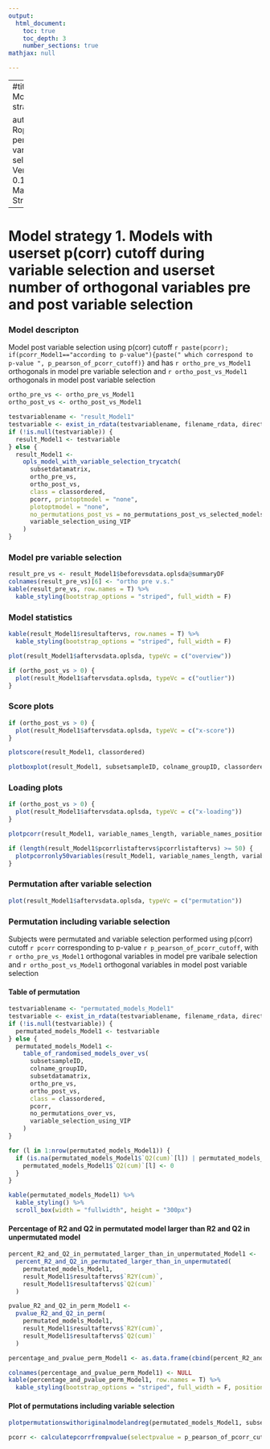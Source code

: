 ---
output:
  html_document:
    toc: true
    toc_depth: 3
    number_sections: true
mathjax: null

---

---
#title: |
#    | Model strategy 1
    
author: |
    | Ropls with permutated variable selection: Version 0.13.0
    | Marika Strom
---

# Model strategy 1. Models with userset p(corr) cutoff during variable selection and userset number of orthogonal variables pre and post variable selection

### Model descripton
Model post variable selection using p(corr) cutoff `r paste(pcorr); if(pcorr_Model1=="according to p-value"){paste(" which correspond to p-value ", p_pearson_of_pcorr_cutoff)}` and has `r ortho_pre_vs_Model1` orthogonals in model pre variable selection and `r ortho_post_vs_Model1` orthogonals in model post variable selection


```{R Model1}

ortho_pre_vs <- ortho_pre_vs_Model1
ortho_post_vs <- ortho_post_vs_Model1

testvariablename <- "result_Model1"
testvariable <- exist_in_rdata(testvariablename, filename_rdata, directory_output_reports, directory_and_filename_rdata)
if (!is.null(testvariable)) {
  result_Model1 <- testvariable
} else {
  result_Model1 <-
    opls_model_with_variable_selection_trycatch(
      subsetdatamatrix,
      ortho_pre_vs,
      ortho_post_vs,
      class = classordered,
      pcorr, printoptmodel = "none",
      plotoptmodel = "none",
      no_permutations_post_vs = no_permutations_post_vs_selected_models,
      variable_selection_using_VIP
    )
}
```
### Model pre variable selection

```{R plot model pre vs model1}
result_pre_vs <- result_Model1$beforevsdata.oplsda@summaryDF
colnames(result_pre_vs)[6] <- "ortho pre v.s."
kable(result_pre_vs, row.names = T) %>%
  kable_styling(bootstrap_options = "striped", full_width = F)
```

### Model statistics

```{R plot result model1}

kable(result_Model1$resultaftervs, row.names = T) %>%
  kable_styling(bootstrap_options = "striped", full_width = F)

plot(result_Model1$aftervsdata.oplsda, typeVc = c("overview"))

if (ortho_post_vs > 0) {
  plot(result_Model1$aftervsdata.oplsda, typeVc = c("outlier"))
}
```

### Score plots

```{R plot score model1}

if (ortho_post_vs > 0) {
  plot(result_Model1$aftervsdata.oplsda, typeVc = c("x-score"))
}

plotscore(result_Model1, classordered)

plotboxplot(result_Model1, subsetsampleID, colname_groupID, classordered)
```

### Loading plots

```{R plot loading model1}

if (ortho_post_vs > 0) {
  plot(result_Model1$aftervsdata.oplsda, typeVc = c("x-loading"))
}

plotpcorr(result_Model1, variable_names_length, variable_names_position)

if (length(result_Model1$pcorrlistaftervs$pcorrlistaftervs) >= 50) {
  plotpcorronly50variables(result_Model1, variable_names_length, variable_names_position)
}
```

### Permutation after variable selection

```{R plot perm post vs model1}

plot(result_Model1$aftervsdata.oplsda, typeVc = c("permutation"))
```

### Permutation including variable selection
Subjects were permutated and variable selection performed using p(corr) cutoff `r pcorr` corresponding to p-value `r p_pearson_of_pcorr_cutoff`,  with `r ortho_pre_vs_Model1` orthogonal variables in model pre varibale selection and `r ortho_post_vs_Model1` orthogonal variables in model post variable selection

#### Table of permutation

```{R permutation over vs of model1}

testvariablename <- "permutated_models_Model1"
testvariable <- exist_in_rdata(testvariablename, filename_rdata, directory_output_reports, directory_and_filename_rdata)
if (!is.null(testvariable)) {
  permutated_models_Model1 <- testvariable
} else {
  permutated_models_Model1 <-
    table_of_randomised_models_over_vs(
      subsetsampleID,
      colname_groupID,
      subsetdatamatrix,
      ortho_pre_vs,
      ortho_post_vs,
      class = classordered,
      pcorr,
      no_permutations_over_vs,
      variable_selection_using_VIP
    )
}

for (l in 1:nrow(permutated_models_Model1)) {
  if (is.na(permutated_models_Model1$`Q2(cum)`[l]) | permutated_models_Model1$`Q2(cum)`[l] < (-1)) {
    permutated_models_Model1$`Q2(cum)`[l] <- 0
  }
}

kable(permutated_models_Model1) %>%
  kable_styling() %>%
  scroll_box(width = "fullwidth", height = "300px")
```

 
#### Percentage of R2 and Q2 in permutated model larger than R2 and Q2 in unpermutated model

```{R}


percent_R2_and_Q2_in_permutated_larger_than_in_unpermutated_Model1 <-
  percent_R2_and_Q2_in_permutated_larger_than_in_unpermutated(
    permutated_models_Model1,
    result_Model1$resultaftervs$`R2Y(cum)`,
    result_Model1$resultaftervs$`Q2(cum)`
  )

pvalue_R2_and_Q2_in_perm_Model1 <-
  pvalue_R2_and_Q2_in_perm(
    permutated_models_Model1,
    result_Model1$resultaftervs$`R2Y(cum)`,
    result_Model1$resultaftervs$`Q2(cum)`
  )

percentage_and_pvalue_perm_Model1 <- as.data.frame(cbind(percent_R2_and_Q2_in_permutated_larger_than_in_unpermutated_Model1, row.names(pvalue_R2_and_Q2_in_perm_Model1), pvalue_R2_and_Q2_in_perm_Model1[, 1]))

colnames(percentage_and_pvalue_perm_Model1) <- NULL
kable(percentage_and_pvalue_perm_Model1, row.names = T) %>%
  kable_styling(bootstrap_options = "striped", full_width = F, position = "left")
```

#### Plot of permutations including variable selection

```{R  plot permutation over vs Model1, fig.height = 10}

plotpermutationswithoriginalmodelandreg(permutated_models_Model1, subsetdatamatrix, ortho_pre_vs, ortho_post_vs, class = classordered, pcorr, variable_selection_using_VIP)

pcorr <- calculatepcorrfrompvalue(selectpvalue = p_pearson_of_pcorr_cutoff, n = nrow(subsetsampleID))

```
